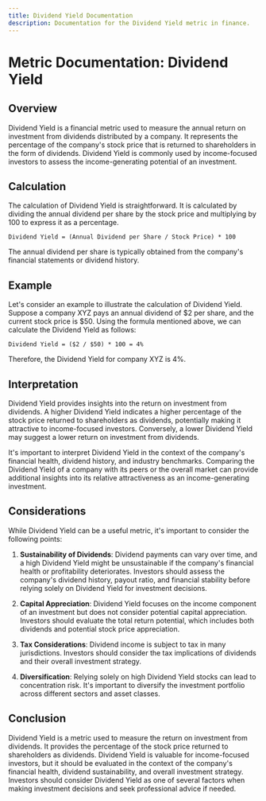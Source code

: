 ```yaml
---
title: Dividend Yield Documentation
description: Documentation for the Dividend Yield metric in finance.
---
```


# Metric Documentation: Dividend Yield

## Overview

Dividend Yield is a financial metric used to measure the annual return on investment from dividends distributed by a company. It represents the percentage of the company's stock price that is returned to shareholders in the form of dividends. Dividend Yield is commonly used by income-focused investors to assess the income-generating potential of an investment.

## Calculation

The calculation of Dividend Yield is straightforward. It is calculated by dividing the annual dividend per share by the stock price and multiplying by 100 to express it as a percentage.

```plaintext title="Formula"
Dividend Yield = (Annual Dividend per Share / Stock Price) * 100
```

The annual dividend per share is typically obtained from the company's financial statements or dividend history.

## Example

Let's consider an example to illustrate the calculation of Dividend Yield. Suppose a company XYZ pays an annual dividend of $2 per share, and the current stock price is $50. Using the formula mentioned above, we can calculate the Dividend Yield as follows:

```plaintext title="Example"
Dividend Yield = ($2 / $50) * 100 = 4%
```

Therefore, the Dividend Yield for company XYZ is 4%.

## Interpretation

Dividend Yield provides insights into the return on investment from dividends. A higher Dividend Yield indicates a higher percentage of the stock price returned to shareholders as dividends, potentially making it attractive to income-focused investors. Conversely, a lower Dividend Yield may suggest a lower return on investment from dividends.

It's important to interpret Dividend Yield in the context of the company's financial health, dividend history, and industry benchmarks. Comparing the Dividend Yield of a company with its peers or the overall market can provide additional insights into its relative attractiveness as an income-generating investment.

## Considerations

While Dividend Yield can be a useful metric, it's important to consider the following points:

1. **Sustainability of Dividends**: Dividend payments can vary over time, and a high Dividend Yield might be unsustainable if the company's financial health or profitability deteriorates. Investors should assess the company's dividend history, payout ratio, and financial stability before relying solely on Dividend Yield for investment decisions.

2. **Capital Appreciation**: Dividend Yield focuses on the income component of an investment but does not consider potential capital appreciation. Investors should evaluate the total return potential, which includes both dividends and potential stock price appreciation.

3. **Tax Considerations**: Dividend income is subject to tax in many jurisdictions. Investors should consider the tax implications of dividends and their overall investment strategy.

4. **Diversification**: Relying solely on high Dividend Yield stocks can lead to concentration risk. It's important to diversify the investment portfolio across different sectors and asset classes.

## Conclusion

Dividend Yield is a metric used to measure the return on investment from dividends. It provides the percentage of the stock price returned to shareholders as dividends. Dividend Yield is valuable for income-focused investors, but it should be evaluated in the context of the company's financial health, dividend sustainability, and overall investment strategy. Investors should consider Dividend Yield as one of several factors when making investment decisions and seek professional advice if needed.
